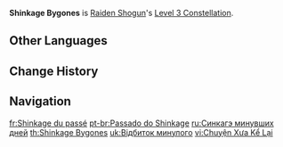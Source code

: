 {{Constellation Infobox
|image       = Constellation Shinkage Bygones.png
|description = Increases the Level of [[Secret Art: Musou Shinsetsu]] by 3.<br />Maximum upgrade level is 15.
|level       = 3
|character   = Raiden Shogun
|utility1    = Talent Level Increase
|utility2    = Elemental Burst Level Increase
}}
'''Shinkage Bygones''' is [[Raiden Shogun]]'s [[Level 3 Constellation]].

==Other Languages==
{{Other Languages
|en      = Shinkage Bygones
|zhs     = 真影旧事
|zhs_rm  = Zhēn Yǐng Jiù Shì
|zht     = 真影舊事
|zht_rm  = Zhēn Yǐng Jiù Shì
|zh_tl   = 
|ja      = 眞影旧事
|ja_rm   = Shin'ei Kyuuji{{Assumed}}
|ja_tl   = 
|ko      = 진영의 과거
|ko_rm   = Jinyeong-ui Gwageo
|ko_tl   = Past of the True Shadow
|es      = Reflejo del pasado
|es_tl   = Reflection of the Past
|fr      = Shinkage du passé
|fr_tl   = Shinkage of the Past
|ru      = Синкагэ минувших дней
|ru_tl   = Shinkage of the Past Days
|th      = Shinkage Bygones
|vi      = Chuyện Xưa Kể Lại
|vi_tl   = Old Story Retold
|de      = Shinkage-Geschichten
|de_tl   = Shinkage Stories
|id      = Shinkage Bygones
|pt      = Passado do Shinkage
|pt_tl   = Shinkage's Past
|ja_note = According to [https://kotobank.jp/word/真影-536674 Japanese dictionaries], 眞影 as a word should be read as "shinei", not "shinkage" and means "accurate portrait, photographic painting". However, "shinkage" is retained in English and some other localizations which would imply that it's a term on its own.
|tr      = Gerçek Gölgenin Geçmişi
|tr_tl   = 
|it      = Shinkage del passato
|it_tl   = Shinkage of the Past
}}

==Change History==
{{Change History|2.1}}

==Navigation==
{{Talent Navbox|Raiden Shogun}}

[[fr:Shinkage du passé]]
[[pt-br:Passado do Shinkage]]
[[ru:Синкагэ минувших дней]]
[[th:Shinkage Bygones]]
[[uk:Відбиток минулого]]
[[vi:Chuyện Xưa Kể Lại]]